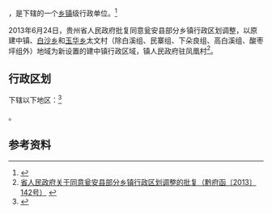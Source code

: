 {{中国乡级行政区|52/27/25/104/000}}

'''{{PAGENAMEBASE}}'''，是{{PRC admin/fullname|52/27/25/104/000|3}}下辖的一个[[乡镇|乡镇]]级行政单位。<ref>{{PRC admin/ref sgc|{{PRC admin/parent|52/27/25/104/000}}}}</ref>

2013年6月24日，贵州省人民政府批复同意瓮安县部分乡镇行政区划调整，以原建中镇、[[白沙乡_(瓮安县)|白沙乡]]和[[玉华乡_(瓮安县)|玉华乡]]太文村（除白溪组、民寨组、下朵良组、高白溪组、酸枣坪组外）地域为新设置的建中镇行政区域，镇人民政府驻凤凰村<ref>[http://www.gzgov.gov.cn/zyzxyll/zcfg/zfwj/qfh/201508/t20150814_5770.html 省人民政府关于同意瓮安县部分乡镇行政区划调整的批复（黔府函〔2013〕142号）] {{webarchive|url=https://web.archive.org/web/20170830234848/http://www.gzgov.gov.cn/zyzxyll/zcfg/zfwj/qfh/201508/t20150814_5770.html |date=2017-08-30 }}</ref>。

== 行政区划 ==

{{PAGENAMEBASE}}下辖以下地区：<ref>{{PRC admin/ref sgc|52/27/25/104/000}}</ref>

{{PRC admin/children|52/27/25/104/000}}。

== 参考资料 ==

{{reflist}}

{{行政区划小作品}}
{{PRC admin/navcat|52/27/25/104/000}}